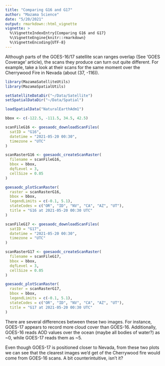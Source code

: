 ```yaml
---
title: "Comparing G16 and G17"
author: "Mazama Science"
date: "5/20/2021"
output: rmarkdown::html_vignette
vignette: >
  %\VignetteIndexEntry{Comparing G16 and G17}
  %\VignetteEngine{knitr::rmarkdown}
  %\VignetteEncoding{UTF-8}
---
```


Although parts of the GOES-16/17 satellite scan ranges overlap (See 
'GOES Coverage' article), the scans they produce can turn out quite different.
For example, take a look at their scans for the same moment over the Cherrywood
Fire in Nevada (about (37, -116)).

```r
library(MazamaSatelliteUtils)
library(MazamaSpatialUtils)

setSatelliteDataDir("~/Data/Satellite")
setSpatialDataDir("~/Data/Spatial")

loadSpatialData("NaturalEarthAdm1")

bbox <- c(-122.5, -111.5, 34.5, 42.5)

scanFileG16 <- goesaodc_downloadScanFiles(
  satID = "G16",
  datetime = "2021-05-20 00:30",
  timezone = "UTC"
)

scanRasterG16 <- goesaodc_createScanRaster(
  filename = scanFileG16,
  bbox = bbox,
  dqfLevel = 3,
  cellSize = 0.05
)

goesaodc_plotScanRaster(
  raster = scanRasterG16,
  bbox = bbox,
  legendLimits = c(-0.1, 5.1),
  stateCodes = c("OR", "ID", "NV", "CA", "AZ", "UT"),
  title = "G16 at 2021-05-20 00:30 UTC"
)
```

```r
scanFileG17 <- goesaodc_downloadScanFiles(
  satID = "G17",
  datetime = "2021-05-20 00:30",
  timezone = "UTC"
)

scanRasterG17 <- goesaodc_createScanRaster(
  filename = scanFileG17,
  bbox = bbox,
  dqfLevel = 3,
  cellSize = 0.05
)

goesaodc_plotScanRaster(
  raster = scanRasterG17,
  bbox = bbox,
  legendLimits = c(-0.1, 5.1),
  stateCodes = c("OR", "ID", "NV", "CA", "AZ", "UT"),
  title = "G17 at 2021-05-20 00:30 UTC"
)
```

There are several differences between these two images. For instance, GOES-17 
appears to record more cloud cover than GOES-16. Additionally, GOES-16 reads AOD
values over the ocean (maybe all bodies of water?) as ~0, while GOES-17 reads 
them as ~5.

Even though GOES-17 is positioned closer to Nevada, from these two plots we can
see that the clearest images we'd get of the Cherrywood fire would come from
GOES-16 scans. A bit counterintuitive, isn't it?